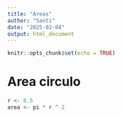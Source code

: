 ```yaml
---
title: "Areas"
author: "Santi"
date: "2025-02-04"
output: html_document
---
```


```r
knitr::opts_chunk$set(echo = TRUE)
```

# Area circulo

```r
r <- 0.5
area <- pi * r ^ 2

```
